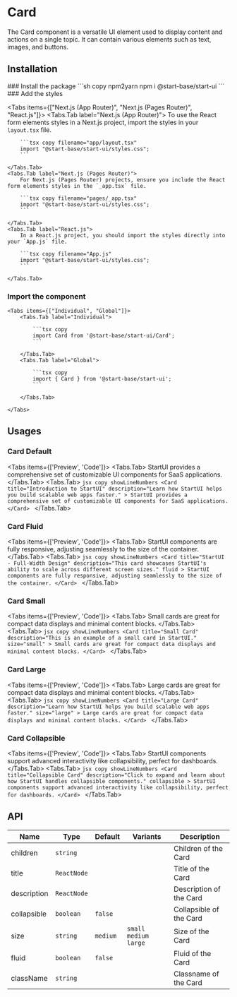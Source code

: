 
# Card

The Card component is a versatile UI element used to display content and actions on a single topic. It can contain various elements such as text, images, and buttons.

## Installation

<Steps>
### Install the package
```sh copy npm2yarn
npm i @start-base/start-ui
```
### Add the styles

<Tabs items={["Next.js (App Router)", "Next.js (Pages Router)", "React.js"]}>
    <Tabs.Tab label="Next.js (App Router)">
        To use the React form elements styles in a Next.js project, import the styles in your `layout.tsx` file.

        ```tsx copy filename="app/layout.tsx"
        import "@start-base/start-ui/styles.css";
        ```

    </Tabs.Tab>
    <Tabs.Tab label="Next.js (Pages Router)">
        For Next.js (Pages Router) projects, ensure you include the React form elements styles in the `_app.tsx` file.

        ```tsx copy filename="pages/_app.tsx"
        import "@start-base/start-ui/styles.css";
        ```

    </Tabs.Tab>
    <Tabs.Tab label="React.js">
        In a React.js project, you should import the styles directly into your `App.js` file.

        ```tsx copy filename="App.js"
        import "@start-base/start-ui/styles.css";
        ```

    </Tabs.Tab>

</Tabs>

### Import the component

    <Tabs items={["Individual", "Global"]}>
        <Tabs.Tab label="Individual">

            ```tsx copy
            import Card from '@start-base/start-ui/Card';
            ```

        </Tabs.Tab>
        <Tabs.Tab label="Global">

            ```tsx copy
            import { Card } from '@start-base/start-ui';
            ```

        </Tabs.Tab>

    </Tabs>

</Steps>

## Usages

### Card Default

<Tabs items={['Preview', 'Code']}>
  <Tabs.Tab>
    <Preview>
      <Card
        title="Introduction to StartUI"
        description="Learn how StartUI helps you build scalable web apps faster."
      >
        StartUI provides a comprehensive set of customizable UI components for
        SaaS applications.
      </Card>
    </Preview>
  </Tabs.Tab>
  <Tabs.Tab>
    ```jsx copy showLineNumbers
    <Card
      title="Introduction to StartUI"
      description="Learn how StartUI helps you build scalable web apps faster."
    >
      StartUI provides a comprehensive set of customizable UI components for
      SaaS applications.
    </Card>
    ```
  </Tabs.Tab>
</Tabs>

### Card Fluid

<Tabs items={['Preview', 'Code']}>
  <Tabs.Tab>
    <Preview>
      <Card
        title="StartUI - Full-Width Design"
        description="This card showcases StartUI's ability to scale across different screen sizes."
        fluid
      >
        StartUI components are fully responsive, adjusting seamlessly to the
        size of the container.
      </Card>
    </Preview>
  </Tabs.Tab>
  <Tabs.Tab>
    ```jsx copy showLineNumbers
    <Card
      title="StartUI - Full-Width Design"
      description="This card showcases StartUI's ability to scale across different screen sizes."
      fluid
    >
      StartUI components are fully responsive, adjusting seamlessly to the size
      of the container.
    </Card>
    ```
  </Tabs.Tab>
</Tabs>

### Card Small

<Tabs items={['Preview', 'Code']}>
  <Tabs.Tab>
    <Preview>
      <Card
        title="Small Card"
        description="This is an example of a small card in StartUI."
        size="small"
      >
        Small cards are great for compact data displays and minimal content
        blocks.
      </Card>
    </Preview>
  </Tabs.Tab>
  <Tabs.Tab>
    ```jsx copy showLineNumbers
    <Card
      title="Small Card"
      description="This is an example of a small card in StartUI."
      size="small"
    >
      Small cards are great for compact data displays and minimal content
      blocks.
    </Card>
    ```
  </Tabs.Tab>
</Tabs>

### Card Large

<Tabs items={['Preview', 'Code']}>
  <Tabs.Tab>
    <Preview>
      <Card
        title="Large Card"
        description="Learn how StartUI helps you build scalable web apps faster."
        size="large"
      >
        Large cards are great for compact data displays and minimal content
        blocks.
      </Card>
    </Preview>
  </Tabs.Tab>
  <Tabs.Tab>
    ```jsx copy showLineNumbers
    <Card
      title="Large Card"
      description="Learn how StartUI helps you build scalable web apps faster."
      size="large"
    >
      Large cards are great for compact data displays and minimal content
      blocks.
    </Card>
    ```
  </Tabs.Tab>
</Tabs>

### Card Collapsible

<Tabs items={['Preview', 'Code']}>
  <Tabs.Tab>
    <Preview>
      <Card
        title="Collapsible Card"
        description="Click to expand and learn about how StartUI handles collapsible components."
        collapsible
      >
        StartUI components support advanced interactivity like collapsibility,
        perfect for dashboards.
      </Card>
    </Preview>
  </Tabs.Tab>
  <Tabs.Tab>
    ```jsx copy showLineNumbers
    <Card
      title="Collapsible Card"
      description="Click to expand and learn about how StartUI handles collapsible components."
      collapsible
    >
      StartUI components support advanced interactivity like collapsibility,
      perfect for dashboards.
    </Card>
    ```
  </Tabs.Tab>
</Tabs>

## API

| Name        | Type        | Default  | Variants                 | Description             |
| ----------- | ----------- | -------- | ------------------------ | ----------------------- |
| children    | `string`    |          |                          | Children of the Card    |
| title       | `ReactNode` |          |                          | Title of the Card       |
| description | `ReactNode` |          |                          | Description of the Card |
| collapsible | `boolean`   | `false`  |                          | Collapsible of the Card |
| size        | `string`    | `medium` | `small` `medium` `large` | Size of the Card        |
| fluid       | `boolean`   | `false`  |                          | Fluid of the Card       |
| className   | `string`    |          |                          | Classname of the Card   |
